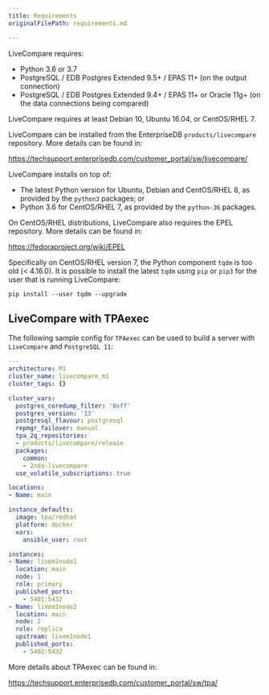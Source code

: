 ```yaml
---
title: Requirements
originalFilePath: requirements.md

---
```


LiveCompare requires:

-   Python 3.6 or 3.7
-   PostgreSQL / EDB Postgres Extended 9.5+ / EPAS 11+ (on the output connection)
-   PostgreSQL / EDB Postgres Extended 9.4+ / EPAS 11+ or Oracle 11g+ (on the data connections being compared)

LiveCompare requires at least Debian 10, Ubuntu 16.04, or CentOS/RHEL 7.

LiveCompare can be installed from the EnterpriseDB `products/livecompare`
repository. More details can be found in:

<https://techsupport.enterprisedb.com/customer_portal/sw/livecompare/>

LiveCompare installs on top of:

-   The latest Python version for Ubuntu, Debian and CentOS/RHEL 8, as provided by
    the `python3` packages; or
-   Python 3.6 for CentOS/RHEL 7, as provided by the `python-36` packages.

On CentOS/RHEL distributions, LiveCompare also requires the EPEL repository.
More details can be found in:

<https://fedoraproject.org/wiki/EPEL>

Specifically on CentOS/RHEL version 7, the Python component `tqdm` is too old
(&lt; 4.16.0). It is possible to install the latest `tqdm` using `pip` or `pip3`
for the user that is running LiveCompare:

```
pip install --user tqdm --upgrade
```

## LiveCompare with TPAexec

The following sample config for `TPAexec` can be used to build a server with
`LiveCompare` and `PostgreSQL 11`:

```yaml
---
architecture: M1
cluster_name: livecompare_m1
cluster_tags: {}

cluster_vars:
  postgres_coredump_filter: '0xff'
  postgres_version: '13'
  postgresql_flavour: postgresql
  repmgr_failover: manual
  tpa_2q_repositories:
  - products/livecompare/release
  packages:
    common:
    - 2ndq-livecompare
  use_volatile_subscriptions: true

locations:
- Name: main

instance_defaults:
  image: tpa/redhat
  platform: docker
  vars:
    ansible_user: root

instances:
- Name: livem1node1
  location: main
  node: 1
  role: primary
  published_ports:
    - 5401:5432
- Name: livem1node2
  location: main
  node: 2
  role: replica
  upstream: livem1node1
  published_ports:
    - 5402:5432

```

More details about TPAexec can be found in:

<https://techsupport.enterprisedb.com/customer_portal/sw/tpa/>
